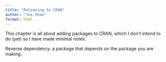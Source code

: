 ```yaml
---
title: "Releasing to CRAN"
author: "Joe Shaw"
format: html
---
```


This chapter is all about adding packages to CRAN, which I don't intend to do (yet) so I have made minimal notes.

Reverse dependency: a package that depends on the package you are making.

